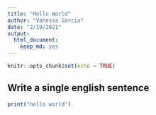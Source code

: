 ```yaml
---
title: "Hello World"
author: "Vanessa Garcia"
date: "2/19/2021"
output: 
  html_document: 
    keep_md: yes
---
```


```r
knitr::opts_chunk$set(echo = TRUE)
```

## Write a single english sentence
```r
print("hello world")
```

